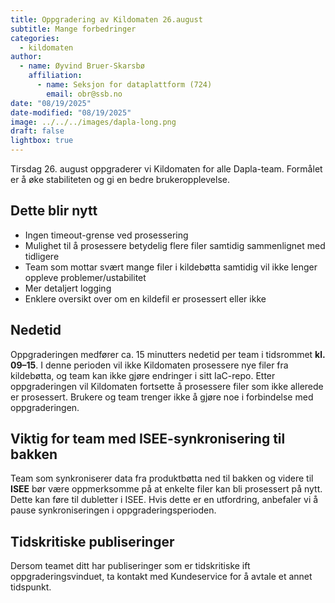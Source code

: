 ```yaml
---
title: Oppgradering av Kildomaten 26.august
subtitle: Mange forbedringer
categories:
  - kildomaten
author:
  - name: Øyvind Bruer-Skarsbø
    affiliation: 
      - name: Seksjon for dataplattform (724)
        email: obr@ssb.no
date: "08/19/2025"
date-modified: "08/19/2025"
image: ../../../images/dapla-long.png
draft: false
lightbox: true
---
```


Tirsdag 26. august oppgraderer vi Kildomaten for alle Dapla-team. Formålet er å øke stabiliteten og gi en bedre brukeropplevelse.

## Dette blir nytt

- Ingen timeout-grense ved prosessering
- Mulighet til å prosessere betydelig flere filer samtidig sammenlignet med tidligere
- Team som mottar svært mange filer i kildebøtta samtidig vil ikke lenger oppleve problemer/ustabilitet 
- Mer detaljert logging
- Enklere oversikt over om en kildefil er prosessert eller ikke

## Nedetid

Oppgraderingen medfører ca. 15 minutters nedetid per team i tidsrommet **kl. 09–15**. I denne perioden vil ikke Kildomaten prosessere nye filer fra kildebøtta, og team kan ikke gjøre endringer i sitt IaC-repo. Etter oppgraderingen vil Kildomaten fortsette å prosessere filer som ikke allerede er prosessert. Brukere og team trenger ikke å gjøre noe i forbindelse med oppgraderingen.

## Viktig for team med ISEE-synkronisering til bakken

Team som synkroniserer data fra produktbøtta ned til bakken og videre til **ISEE** bør være oppmerksomme på at enkelte filer kan bli prosessert på nytt. Dette kan føre til dubletter i ISEE. Hvis dette er en utfordring, anbefaler vi å pause synkroniseringen i oppgraderingsperioden.

## Tidskritiske publiseringer

Dersom teamet ditt har publiseringer som er tidskritiske ift oppgraderingsvinduet, ta kontakt med Kundeservice for å avtale et annet tidspunkt.